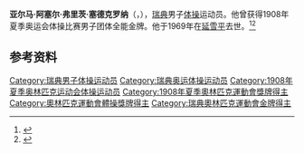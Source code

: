 {{NoteTA|G1=Sports}}
'''亚尔马·阿塞尔·弗里茨·塞德克罗纳'''（{{lang-sv|Hjalmar Axel Fritz Cedercrona}}，{{bd|1883年|12月23日|1969年|5月24日}}），[[瑞典|瑞典]]男子[[体操|体操]]运动员。他曾获得1908年夏季奥运会体操比赛男子团体全能金牌。他于1969年在[[延雪平|延雪平]]去世。<ref>{{Cite web|title=Hjalmar CEDERCRONA|url=https://www.olympic.org/hjalmar-cedercrona|accessdate=2021-03-21|work=International Olympic Committee|archive-date=2017-11-20|archive-url=https://web.archive.org/web/20171120151047/https://www.olympic.org/Hjalmar-Cedercrona}}</ref><ref name="SportsRef">{{cite Sports-Reference |url=https://www.sports-reference.com/olympics/athletes/ce/hjalmar-cedercrona-1.html |archive-url=https://web.archive.org/web/20200417204522/https://www.sports-reference.com/olympics/athletes/ce/hjalmar-cedercrona-1.html |url-status=dead |archive-date=2020-04-17 |name=Hjalmar Cedercrona |accessdate=2019-07-15}}</ref>

== 参考资料 ==
{{reflist}}
{{奥林匹克运动会体操比赛男子团体全能冠军|1908}}
{{Authority control}}
{{DEFAULTSORT:Cedercrona, Hjalmar}}
[[Category:瑞典男子体操运动员|Category:瑞典男子体操运动员]]
[[Category:瑞典奥运体操运动员|Category:瑞典奥运体操运动员]]
[[Category:1908年夏季奥林匹克运动会体操运动员|Category:1908年夏季奥林匹克运动会体操运动员]]
[[Category:1908年夏季奧林匹克運動會獎牌得主|Category:1908年夏季奧林匹克運動會獎牌得主]]
[[Category:奧林匹克運動會體操獎牌得主|Category:奧林匹克運動會體操獎牌得主]]
[[Category:瑞典奧林匹克運動會金牌得主|Category:瑞典奧林匹克運動會金牌得主]]